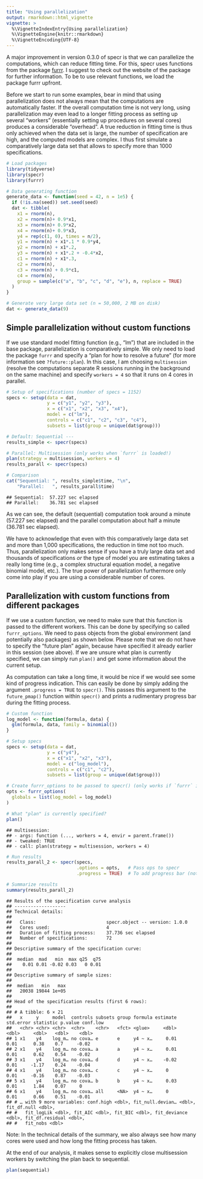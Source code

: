 ```yaml
---
title: "Using parallelization"
output: rmarkdown::html_vignette
vignette: >
  %\VignetteIndexEntry{Using parallelization}
  %\VignetteEngine{knitr::rmarkdown}
  %\VignetteEncoding{UTF-8}
---
```


A major improvement in version 0.3.0 of specr is that we can parallelize the computations, which can reduce fitting time. For this, specr uses functions from the package [furrr](https://furrr.futureverse.org/). I suggest to check out the website of the package for further information. To be to use relevant functions, we load the package furrr upfront. 

Before we start to run some examples, bear in mind that using parallelization does not always mean that the computations are automatically faster. If the overall computation time is not very long, using parallelization may even lead to a longer fitting process as setting up several "workers" (essentially setting up procedures on several cores) produces a considerable "overhead". A true reduction in fitting time is thus only achieved when the data set is large, the number of specification are high, and the computed models are complex. I thus first simulate a comparatively large data set that allows to specify more than 1000 specifications. 


```r
# Load packages
library(tidyverse)
library(specr)
library(furrr)

# Data generating function
generate_data <- function(seed = 42, n = 1e5) {
  if (!is.na(seed)) set.seed(seed)
  dat <- tibble(
    x1 = rnorm(n),
    x2 = rnorm(n)+ 0.9*x1,
    x3 = rnorm(n)+ 0.9*x2,
    x4 = rnorm(n)+ 0.9*x3,
    y4 = rep(c(1, 0), times = n/2),
    y1 = rnorm(n) + x1*.1 * 0.9*y4,
    y2 = rnorm(n) + x1*.2,
    y3 = rnorm(n) + x1*.2 + -0.4*x2, 
    c1 = rnorm(n) + x1*.3,
    c2 = rnorm(n),
    c3 = rnorm(n) + 0.9*c1,
    c4 = rnorm(n),
    group = sample(c("a", "b", "c", "d", "e"), n, replace = TRUE)
  )
}

# Generate very large data set (n = 50,000, 2 MB on disk)
dat <- generate_data(9)
```

## Simple parallelization without custom functions

If we use standard model fitting function (e.g., "lm") that are included in the base package, parallelization is comparatively simple. We only need to load the package `furrr` and specify a "plan for how to resolve a future" (for more information see `?future::plan`). In this case, I am choosing `multisession` (resolve the computations separate R sessions running in the background on the same machine) and specify `workers = 4` so that it runs on 4 cores in parallel. 


```r
# Setup of specifications (number of specs = 1152)
specs <- setup(data = dat,            
               y = c("y1", "y2", "y3"),                    
               x = c("x1", "x2", "x3", "x4"),               
               model = c("lm"), 
               controls = c("c1", "c2", "c3", "c4"),
               subsets = list(group = unique(dat$group)))   

# Default: Sequential ---
results_simple <- specr(specs)

# Parallel: Multisession (only works when `furrr` is loaded!)
plan(strategy = multisession, workers = 4)
results_parall <- specr(specs)

# Comparison
cat("Sequential: ", results_simple$time, "\n",
    "Parallel:   ", results_parall$time)
```

```
## Sequential:  57.227 sec elapsed 
## Parallel:    36.781 sec elapsed
```

As we can see, the default (sequential) computation took around a minute (57.227 sec elapsed) and the parallel computation about half a minute (36.781 sec elapsed).

We have to acknowledge that even with this comparatively large data set and more than 1,000 specifications, the reduction in time not too much. Thus, parallelization only makes sense if you have a truly large data set and thousands of specifications *or* the type of model you are estimating takes a really long time (e.g., a complex structural equation model, a negative binomial model, etc.). The true power of parallelization furthermore only come into play if you are using a considerable number of cores. 


## Parallelization with custom functions from different packages 

If we use a custom function, we need to make sure that this function is passed to the different workers. This can be done by specifying so called `furrr_options`. We need to pass objects from the global environment (and potentially also packages) as shown below. Please note that we do not have to specify the "future plan" again, because have specified it already earlier in this session (see above). If we are unsure what plan is currently specified, we can simply run `plan()` and get some information about the current setup. 

As computation can take a long time, it would be nice if we would see some kind of progress indication. This can easily be done by simply adding the argument `.progress = TRUE` to `specr()`. This passes this argument to the `future_pmap()` function within `specr()` and prints a rudimentary progress bar during the fitting process. 


```r
# Custom function
log_model <- function(formula, data) {
  glm(formula, data, family = binomial())
}

# Setup specs
specs <- setup(data = dat,            
               y = c("y4"),                    
               x = c("x1", "x2", "x3"),               
               model = c("log_model"), 
               controls = c("c1", "c2"),
               subsets = list(group = unique(dat$group)))   

# Create furrr_options to be passed to specr() (only works if `furrr` is loaded)
opts <- furrr_options(
  globals = list(log_model = log_model)
)

# What "plan" is currently specified?
plan()
```

```
## multisession:
## - args: function (..., workers = 4, envir = parent.frame())
## - tweaked: TRUE
## - call: plan(strategy = multisession, workers = 4)
```

```r
# Run results
results_parall_2 <- specr(specs, 
                          .options = opts,   # Pass ops to specr
                          .progress = TRUE)  # To add progress bar (not shown in output)

# Summarize results
summary(results_parall_2)
```

```
## Results of the specification curve analysis
## -------------------
## Technical details:
## 
##   Class:                          specr.object -- version: 1.0.0 
##   Cores used:                     4 
##   Duration of fitting process:    37.736 sec elapsed 
##   Number of specifications:       72 
## 
## Descriptive summary of the specification curve:
## 
##  median  mad   min  max q25  q75
##    0.01 0.01 -0.02 0.03   0 0.01
## 
## Descriptive summary of sample sizes: 
## 
##  median   min   max
##   20038 19844 1e+05
## 
## Head of the specification results (first 6 rows): 
## 
## # A tibble: 6 × 21
##   x     y     model  controls subsets group formula estimate std.error statistic p.value conf.low 
##   <chr> <chr> <chr>  <chr>    <chr>   <fct> <glue>     <dbl>     <dbl>     <dbl>   <dbl>    <dbl> 
## 1 x1    y4    log_m… no cova… e       e     y4 ~ x…     0.01      0.01      0.38    0.7     -0.02 
## 2 x1    y4    log_m… no cova… a       a     y4 ~ x…     0.01      0.01      0.62    0.54    -0.02 
## 3 x1    y4    log_m… no cova… d       d     y4 ~ x…    -0.02      0.01     -1.17    0.24    -0.04 
## 4 x1    y4    log_m… no cova… c       c     y4 ~ x…     0         0.01     -0.16    0.87    -0.03 
## 5 x1    y4    log_m… no cova… b       b     y4 ~ x…     0.03      0.01      1.84    0.07     0    
## 6 x1    y4    log_m… no cova… all     <NA>  y4 ~ x…     0         0.01      0.66    0.51    -0.01 
## # … with 9 more variables: conf.high <dbl>, fit_null.devian… <dbl>, fit_df.null <dbl>, 
## #   fit_logLik <dbl>, fit_AIC <dbl>, fit_BIC <dbl>, fit_deviance <dbl>, fit_df.residual <dbl>, 
## #   fit_nobs <dbl>
```

Note: In the technical details of the summary, we also always see how many cores were used and how long the fitting process has taken. 

At the end of our analysis, it makes sense to explicitly close multisession workers by switching the plan back to sequential. 


```r
plan(sequential)
```




